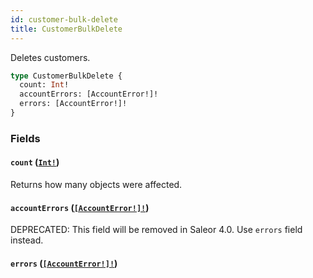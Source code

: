 ```yaml
---
id: customer-bulk-delete
title: CustomerBulkDelete
---
```


Deletes customers.

```graphql
type CustomerBulkDelete {
  count: Int!
  accountErrors: [AccountError!]!
  errors: [AccountError!]!
}
```

### Fields

#### `count` ([`Int!`](/docs/developer/api-reference/scalars/int))

Returns how many objects were affected.

#### `accountErrors` ([`[AccountError!]!`](/docs/developer/api-reference/objects/account-error))

<span class="badge badge--warning">DEPRECATED: This field will be removed in Saleor 4.0. Use `errors` field instead.</span>

#### `errors` ([`[AccountError!]!`](/docs/developer/api-reference/objects/account-error))
